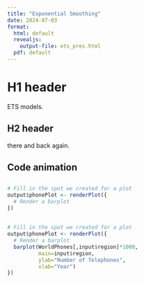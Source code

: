 ```yaml
---
title: "Exponential Smoothing"
date: 2024-07-03
format: 
  html: default
  revealjs:
    output-file: ets_pres.html
  pdf: default
---
```


# H1 header

ETS models.

## H2 header

there and back again.

## Code animation

## {auto-animate="true"}

```r
# Fill in the spot we created for a plot
output$phonePlot <- renderPlot({
  # Render a barplot
})
```

## {auto-animate=true}

```r
# Fill in the spot we created for a plot
output$phonePlot <- renderPlot({
  # Render a barplot
  barplot(WorldPhones[,input$region]*1000, 
          main=input$region,
          ylab="Number of Telephones",
          xlab="Year")
})
```